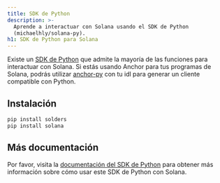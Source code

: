 ```yaml
---
title: SDK de Python
description: >-
  Aprende a interactuar con Solana usando el SDK de Python
  (michaelhly/solana-py).
h1: SDK de Python para Solana
---
```


Existe un [SDK de Python](https://github.com/michaelhly/solana-py) que admite la
mayoría de las funciones para interactuar con Solana. Si estás usando Anchor
para tus programas de Solana, podrás utilizar
[anchor-py](https://github.com/kevinheavey/anchorpy) con tu idl para generar un
cliente compatible con Python.

## Instalación

```bash  title="Terminal"
pip install solders
pip install solana
```

## Más documentación

Por favor, visita la
[documentación del SDK de Python](https://github.com/michaelhly/solana-py?tab=readme-ov-file#general-usage)
para obtener más información sobre cómo usar este SDK de Python con Solana.
